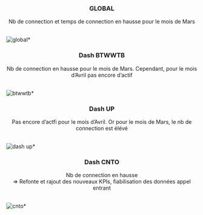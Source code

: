 <center>
### GLOBAL
Nb de connection et temps de connection en hausse pour le mois de Mars</center><br>
![global](module/glossaire/analyse_04042022/global_04042022.PNG)*

<center>
### Dash BTWWTB
Nb de connection en hausse pour le mois de Mars. Cependant, pour le mois d'Avril pas encore d'actif</center><br>
![btwwtb](module/glossaire/analyse_04042022/btwwtb_04042022.PNG)*

<center>
### Dash UP
Pas encore d'actfi pour le mois d'Avril. Or pour le mois de Mars, le nb de connection est élévé</center><br>
![dash up](module/glossaire/analyse_04042022/dash_up_04042022.PNG)*

<center>
### Dash CNTO
Nb de connection en hausse<br>
=> Refonte et rajout des nouveaux KPIs, fiabilisation des données appel entrant </center><br>
![cnto](module/glossaire/analyse_04042022/cnto_04042022.PNG)*